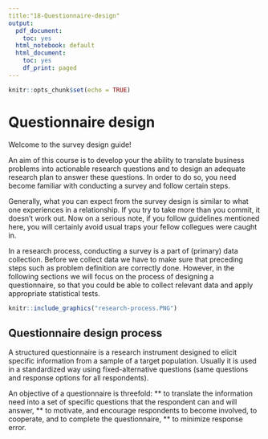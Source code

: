 ```yaml
---
title:"18-Questionnaire-design"
output:
  pdf_document:
    toc: yes
  html_notebook: default
  html_document:
    toc: yes
    df_print: paged
---
```


```r
knitr::opts_chunk$set(echo = TRUE)
```


# Questionnaire design

Welcome to the survey design guide!

An aim of this course is to develop your the ability to translate business problems into actionable research questions and to design an adequate research plan to answer these questions. In order to do so, you need become familiar with conducting a survey and follow certain steps.

Generally, what you can expect from the survey design is similar to what one experiences in a relationship. If you try to take more than you commit, it doesn’t work out. Now on a serious note, if you follow guidelines mentioned here, you will certainly avoid usual traps your fellow collegues were caught in.

In a research process, conducting a survey is a part of (primary) data collection. Before we collect data we have to make sure that preceding steps such as problem definition are correctly done. However, in the following sections we will focus on the process of designing a questionnaire, so that you could be able to collect relevant data and apply appropriate statistical tests.    

```r
knitr::include_graphics("research-process.PNG")
```


## Questionnaire design process

A structured questionnaire is a research instrument designed to elicit specific information from a sample of a target population. Usually it is used in a standardized way using fixed-alternative questions (same questions and response options for all respondents).

An objective of a questionnaire is threefold:
** to translate the information need into a set of specific questions that the respondent can and will answer,
** to motivate, and encourage respondents to become involved, to cooperate, and to complete the questionnaire,
** to minimize response error.


